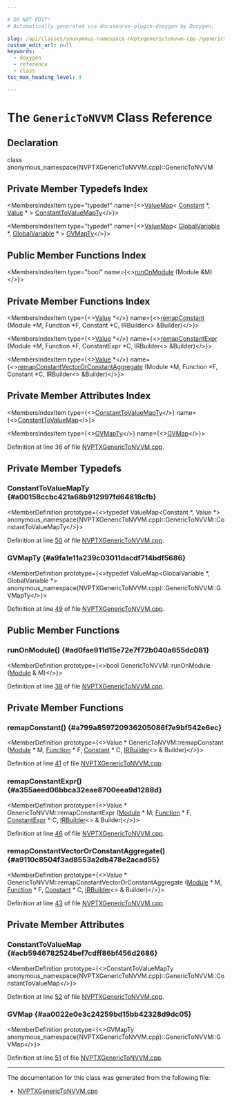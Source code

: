 ```yaml
---

# DO NOT EDIT!
# Automatically generated via docusaurus-plugin-doxygen by Doxygen.

slug: /api/classes/anonymous-namespace-nvptxgenerictonvvm-cpp-/generictonvvm
custom_edit_url: null
keywords:
  - doxygen
  - reference
  - class
toc_max_heading_level: 3

---
```





# The `GenericToNVVM` Class Reference

<DoxygenPage pluginConfig={pluginConfig}>



## Declaration

<CodeBlock>class anonymous_namespace{NVPTXGenericToNVVM.cpp}::GenericToNVVM</CodeBlock>

## Private Member Typedefs Index

<MembersIndex>

<MembersIndexItem
  type="typedef"
  name={<><a href="/docs/api/classes/llvm/valuemap">ValueMap</a>&lt; <a href="/docs/api/classes/llvm/constant">Constant</a> &#42;, <a href="/docs/api/classes/llvm/value">Value</a> &#42; &gt; <a href="#a00158ccbc421a68b912997fd64818cfb">ConstantToValueMapTy</a></>}>
</MembersIndexItem>

<MembersIndexItem
  type="typedef"
  name={<><a href="/docs/api/classes/llvm/valuemap">ValueMap</a>&lt; <a href="/docs/api/classes/llvm/globalvariable">GlobalVariable</a> &#42;, <a href="/docs/api/classes/llvm/globalvariable">GlobalVariable</a> &#42; &gt; <a href="#a9fa1e11a239c03011dacdf714bdf5686">GVMapTy</a></>}>
</MembersIndexItem>

</MembersIndex>

## Public Member Functions Index

<MembersIndex>

<MembersIndexItem
  type="bool"
  name={<><a href="#ad0fae911d15e72e7f72b040a655dc081">runOnModule</a> (Module &amp;M)</>}>
</MembersIndexItem>

</MembersIndex>

## Private Member Functions Index

<MembersIndex>

<MembersIndexItem
  type={<><a href="/docs/api/classes/llvm/value">Value</a> &#42;</>}
  name={<><a href="#a799a859720936205086f7e9bf542e6ec">remapConstant</a> (Module &#42;M, Function &#42;F, Constant &#42;C, IRBuilder&lt;&gt; &amp;Builder)</>}>
</MembersIndexItem>

<MembersIndexItem
  type={<><a href="/docs/api/classes/llvm/value">Value</a> &#42;</>}
  name={<><a href="#a355aeed06bbca32eae8700eea9d1288d">remapConstantExpr</a> (Module &#42;M, Function &#42;F, ConstantExpr &#42;C, IRBuilder&lt;&gt; &amp;Builder)</>}>
</MembersIndexItem>

<MembersIndexItem
  type={<><a href="/docs/api/classes/llvm/value">Value</a> &#42;</>}
  name={<><a href="#a9110c8504f3ad8553a2db478e2acad55">remapConstantVectorOrConstantAggregate</a> (Module &#42;M, Function &#42;F, Constant &#42;C, IRBuilder&lt;&gt; &amp;Builder)</>}>
</MembersIndexItem>

</MembersIndex>

## Private Member Attributes Index

<MembersIndex>

<MembersIndexItem
  type={<><a href="/docs/api/classes/llvm/valuemap">ConstantToValueMapTy</a></>}
  name={<><a href="#acb5946782524bef7cdff86bf456d2686">ConstantToValueMap</a></>}>
</MembersIndexItem>

<MembersIndexItem
  type={<><a href="/docs/api/classes/llvm/valuemap">GVMapTy</a></>}
  name={<><a href="#aa0022e0e3c24259bd15bb42328d9dc05">GVMap</a></>}>
</MembersIndexItem>

</MembersIndex>


Definition at line 36 of file <a href="/docs/api/files/lib/lib/target/lib/target/nvptx/nvptxgenerictonvvm-cpp">NVPTXGenericToNVVM.cpp</a>.

<SectionDefinition>

## Private Member Typedefs

### ConstantToValueMapTy {#a00158ccbc421a68b912997fd64818cfb}

<MemberDefinition
  prototype={<>typedef ValueMap&lt;Constant &#42;, Value &#42;&gt; anonymous&#95;namespace&#123;NVPTXGenericToNVVM.cpp&#125;::GenericToNVVM::ConstantToValueMapTy</>}>

Definition at line <a href="/docs/api/files/lib/lib/target/lib/target/nvptx/nvptxgenerictonvvm-cpp/#l00050">50</a> of file <a href="/docs/api/files/lib/lib/target/lib/target/nvptx/nvptxgenerictonvvm-cpp">NVPTXGenericToNVVM.cpp</a>.
</MemberDefinition>

### GVMapTy {#a9fa1e11a239c03011dacdf714bdf5686}

<MemberDefinition
  prototype={<>typedef ValueMap&lt;GlobalVariable &#42;, GlobalVariable &#42;&gt; anonymous&#95;namespace&#123;NVPTXGenericToNVVM.cpp&#125;::GenericToNVVM::GVMapTy</>}>

Definition at line <a href="/docs/api/files/lib/lib/target/lib/target/nvptx/nvptxgenerictonvvm-cpp/#l00049">49</a> of file <a href="/docs/api/files/lib/lib/target/lib/target/nvptx/nvptxgenerictonvvm-cpp">NVPTXGenericToNVVM.cpp</a>.
</MemberDefinition>

</SectionDefinition>

<SectionDefinition>

## Public Member Functions

### runOnModule() {#ad0fae911d15e72e7f72b040a655dc081}

<MemberDefinition
  prototype={<>bool GenericToNVVM::runOnModule (<a href="/docs/api/classes/llvm/module">Module</a> &amp; M)</>}>

Definition at line <a href="/docs/api/files/lib/lib/target/lib/target/nvptx/nvptxgenerictonvvm-cpp/#l00038">38</a> of file <a href="/docs/api/files/lib/lib/target/lib/target/nvptx/nvptxgenerictonvvm-cpp">NVPTXGenericToNVVM.cpp</a>.
</MemberDefinition>

</SectionDefinition>

<SectionDefinition>

## Private Member Functions

### remapConstant() {#a799a859720936205086f7e9bf542e6ec}

<MemberDefinition
  prototype={<>Value &#42; GenericToNVVM::remapConstant (<a href="/docs/api/classes/llvm/module">Module</a> &#42; M, <a href="/docs/api/classes/llvm/function">Function</a> &#42; F, <a href="/docs/api/classes/llvm/constant">Constant</a> &#42; C, <a href="/docs/api/classes/llvm/irbuilder">IRBuilder</a>&lt;&gt; &amp; Builder)</>}>

Definition at line <a href="/docs/api/files/lib/lib/target/lib/target/nvptx/nvptxgenerictonvvm-cpp/#l00041">41</a> of file <a href="/docs/api/files/lib/lib/target/lib/target/nvptx/nvptxgenerictonvvm-cpp">NVPTXGenericToNVVM.cpp</a>.
</MemberDefinition>

### remapConstantExpr() {#a355aeed06bbca32eae8700eea9d1288d}

<MemberDefinition
  prototype={<>Value &#42; GenericToNVVM::remapConstantExpr (<a href="/docs/api/classes/llvm/module">Module</a> &#42; M, <a href="/docs/api/classes/llvm/function">Function</a> &#42; F, <a href="/docs/api/classes/llvm/constantexpr">ConstantExpr</a> &#42; C, <a href="/docs/api/classes/llvm/irbuilder">IRBuilder</a>&lt;&gt; &amp; Builder)</>}>

Definition at line <a href="/docs/api/files/lib/lib/target/lib/target/nvptx/nvptxgenerictonvvm-cpp/#l00046">46</a> of file <a href="/docs/api/files/lib/lib/target/lib/target/nvptx/nvptxgenerictonvvm-cpp">NVPTXGenericToNVVM.cpp</a>.
</MemberDefinition>

### remapConstantVectorOrConstantAggregate() {#a9110c8504f3ad8553a2db478e2acad55}

<MemberDefinition
  prototype={<>Value &#42; GenericToNVVM::remapConstantVectorOrConstantAggregate (<a href="/docs/api/classes/llvm/module">Module</a> &#42; M, <a href="/docs/api/classes/llvm/function">Function</a> &#42; F, <a href="/docs/api/classes/llvm/constant">Constant</a> &#42; C, <a href="/docs/api/classes/llvm/irbuilder">IRBuilder</a>&lt;&gt; &amp; Builder)</>}>

Definition at line <a href="/docs/api/files/lib/lib/target/lib/target/nvptx/nvptxgenerictonvvm-cpp/#l00043">43</a> of file <a href="/docs/api/files/lib/lib/target/lib/target/nvptx/nvptxgenerictonvvm-cpp">NVPTXGenericToNVVM.cpp</a>.
</MemberDefinition>

</SectionDefinition>

<SectionDefinition>

## Private Member Attributes

### ConstantToValueMap {#acb5946782524bef7cdff86bf456d2686}

<MemberDefinition
  prototype={<>ConstantToValueMapTy anonymous&#95;namespace&#123;NVPTXGenericToNVVM.cpp&#125;::GenericToNVVM::ConstantToValueMap</>}>

Definition at line <a href="/docs/api/files/lib/lib/target/lib/target/nvptx/nvptxgenerictonvvm-cpp/#l00052">52</a> of file <a href="/docs/api/files/lib/lib/target/lib/target/nvptx/nvptxgenerictonvvm-cpp">NVPTXGenericToNVVM.cpp</a>.
</MemberDefinition>

### GVMap {#aa0022e0e3c24259bd15bb42328d9dc05}

<MemberDefinition
  prototype={<>GVMapTy anonymous&#95;namespace&#123;NVPTXGenericToNVVM.cpp&#125;::GenericToNVVM::GVMap</>}>

Definition at line <a href="/docs/api/files/lib/lib/target/lib/target/nvptx/nvptxgenerictonvvm-cpp/#l00051">51</a> of file <a href="/docs/api/files/lib/lib/target/lib/target/nvptx/nvptxgenerictonvvm-cpp">NVPTXGenericToNVVM.cpp</a>.
</MemberDefinition>

</SectionDefinition>

<hr/>

The documentation for this class was generated from the following file:

<ul>
<li><a href="/docs/api/files/lib/lib/target/lib/target/nvptx/nvptxgenerictonvvm-cpp">NVPTXGenericToNVVM.cpp</a></li>
</ul>

</DoxygenPage>

